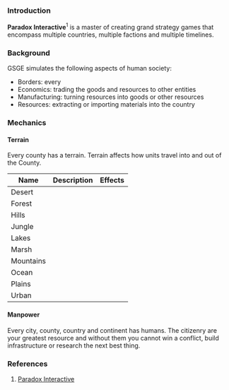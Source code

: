 ### Introduction
**Paradox Interactive**<sup>1</sup> is a master of creating grand strategy games that encompass multiple countries, multiple factions and multiple timelines.

### Background 
GSGE simulates the following aspects of human society:
- Borders: every
- Economics: trading the goods and resources to other entities
- Manufacturing: turning resources into goods or other resources
- Resources: extracting or importing materials into the country

### Mechanics

#### Terrain
Every county has a terrain. Terrain affects how units travel into and out of the County.

| Name      | Description | Effects |
| --------- | ----------- | ------- |
| Desert    |             |         |
| Forest    |             |         |
| Hills     |             |         |
| Jungle    |             |         |
| Lakes     |             |         |
| Marsh     |             |         |
| Mountains |             |         |
| Ocean     |             |         |
| Plains    |             |         |
| Urban     |             |         |

#### Manpower
Every city, county, country and continent has humans. The citizenry are your
greatest resource and without them you cannot win a conflict, build
infrastructure or research the next best thing.

### References
1. [Paradox Interactive](https://www.paradoxinteractive.com/)